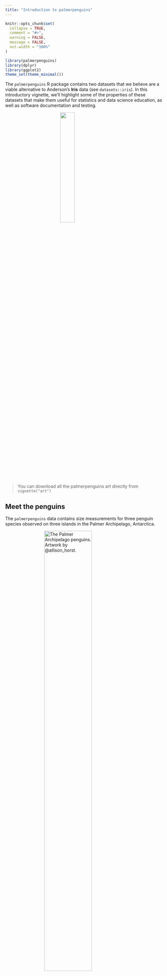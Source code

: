 ```yaml
---
title: "Introduction to palmerpenguins"
---
```


```r
knitr::opts_chunk$set(
  collapse = TRUE,
  comment = "#>",
  warning = FALSE,
  message = FALSE,
  out.width = "100%"
)
```


```r
library(palmerpenguins)
library(dplyr)
library(ggplot2)
theme_set(theme_minimal())
```

The `palmerpenguins` R package contains two datasets that we believe are a viable alternative to Anderson's **Iris** data (see `datasets::iris`). In this introductory vignette, we'll highlight some of the properties of these datasets that make them useful for statistics and data science education, as well as software documentation and testing.


<img src="../man/figures/palmerpenguins.png" width=30% style="display:block; margin-left: auto; margin-right: auto;">

> You can download all the palmerpenguins art directly from `vignette("art")`

## Meet the penguins

The  `palmerpenguins` data contains size measurements for three penguin species observed on three islands in the Palmer Archipelago, Antarctica. 

<figure>
  <img src="../man/figures/lter_penguins.png" alt="The Palmer Archipelago penguins. Artwork by @allison_horst." width=60% style="display:block; margin-left: auto; margin-right: auto;">
  <figcaption>The Palmer Archipelago penguins. Artwork by @allison_horst.</figcaption>
</figure>

\
**Aside:** That's right, developers -- [Gentoo Linux is named after penguins](https://wiki.gentoo.org/wiki/FAQ)!

These data were collected from 2007 - 2009 by Dr. Kristen Gorman with the [Palmer Station Long Term Ecological Research Program](https://pal.lternet.edu/), part of the [US Long Term Ecological Research Network](https://lternet.edu/). The data were imported directly from the [Environmental Data Initiative](https://environmentaldatainitiative.org/) (EDI) Data Portal, and are available for use by CC0 license ("No Rights Reserved") in accordance with the [Palmer Station Data Policy](https://pal.lternet.edu/data/policies). 

## Installation

<!--You can install the released version of palmerpenguins from [CRAN](https://CRAN.R-project.org) with:

``` r
install.packages("palmerpenguins")
```
-->

You can install the development version from
[GitHub](https://github.com/) with:

```r
# install.packages("remotes")
remotes::install_github("allisonhorst/palmerpenguins")
```

## The **palmerpenguins** package

This package contains two datasets:

1. Here, we'll focus on a curated subset of the raw data in the package named `penguins`, which can serve as an out-of-the-box alternative to `datasets::iris`.

1. The raw data, accessed from the [Environmental Data Initiative](https://environmentaldatainitiative.org/) (see full data citations below), is also available as `palmerpenguins::penguins_raw`.

The curated `palmerpenguins::penguins` dataset contains `r ncol(penguins)` variables (n = `r nrow(penguins)` penguins):

-   `species`: a factor denoting the penguin species (Adelie, Chinstrap, or Gentoo)
-   `island`: a factor denoting the island (in Palmer Archipelago, Antarctica) where observed (Biscoe, Dream, or Torgersen)
-   `bill_length_mm`: a number denoting length of the dorsal ridge of penguin bill (millimeters)
-   `bill_depth_mm`: a number denoting the depth of the penguin bill (millimeters)
-   `flipper_length_mm`: an integer denoting penguin flipper length (millimeters)
-   `body_mass_g`: an integer denoting penguin body mass (grams)
-   `sex`: a factor denoting penguin sex (male, female)

```r
glimpse(penguins)
```

The `palmerpenguins::penguins` data contains `r sum(complete.cases(penguins))` complete cases, with `r sum(is.na(penguins))` missing values.

```r
visdat::vis_dat(penguins)
```

```r
ggsave("vignettes/figs/penguin-visdat.png", width = 8)
```

```r
knitr::include_graphics("figs/penguin-visdat.png")
```


## Highlights

We don't want to ruin all the fun exploration, visualization, and potential analyses, so below are just a few examples to get you quickly waddling along with *penguins*. You can check out more in `vignette("examples")`.

```r

```

### Exploring factors

The `penguins` data has three factor variables:

```r
penguins %>%
  dplyr::select(where(is.factor)) %>% 
  glimpse()
```


```r
# Count penguins for each species / island
penguins %>%
  count(species, island, .drop = FALSE)
```

```r
ggplot(penguins, aes(x = island, fill = species)) +
  geom_bar(alpha = 0.8) +
  scale_fill_manual(values = c("darkorange","purple","cyan4"), 
                    guide = FALSE) +
  theme_minimal() +
  facet_wrap(~species, ncol = 1) +
  coord_flip()
```

```r
# Count penguins for each species / sex
penguins %>%
  count(species, sex, .drop = FALSE)
```

```r
ggplot(penguins, aes(x = sex, fill = species)) +
  geom_bar(alpha = 0.8) +
  scale_fill_manual(values = c("darkorange","purple","cyan4"), 
                    guide = FALSE) +
  theme_minimal() +
  facet_wrap(~species, ncol = 1) +
  coord_flip()
```


### Exploring scatterplots

The `penguins` data also has four continuous variables, making six unique scatterplots possible! 

```r
penguins %>%
  dplyr::select(where(is.numeric)) %>% 
  glimpse()
```


```r
# Scatterplot example 1: penguin flipper length versus body mass
ggplot(data = penguins, aes(x = flipper_length_mm, y = body_mass_g)) +
  geom_point(aes(color = species, 
                 shape = species),
             size = 2) +
  scale_color_manual(values = c("darkorange","darkorchid","cyan4")) 

# Scatterplot example 2: penguin bill length versus bill depth
ggplot(data = penguins, aes(x = bill_length_mm, y = bill_depth_mm)) +
  geom_point(aes(color = species, 
                 shape = species),
             size = 2)  +
  scale_color_manual(values = c("darkorange","darkorchid","cyan4"))
```


You can add color and/or shape aesthetics in `ggplot2` to layer in factor levels like we did above. With three factor variables to work with, you can add another factor layer with facets, like the plot below.

```r
ggplot(penguins, aes(x = flipper_length_mm,
                     y = body_mass_g)) +
  geom_point(aes(color = sex)) +
  scale_color_manual(values = c("darkorange","cyan4"), 
                     na.translate = FALSE) +
  facet_wrap(~species)
```


### Exploring correlations

Also see `vignette("pca")` for an example principal component analysis.

```r
penguins %>%
  select(species, where(is.numeric)) %>% 
  GGally::ggpairs(aes(color = species)) +
  scale_colour_manual(values = c("darkorange","purple","cyan4")) +
  scale_fill_manual(values = c("darkorange","purple","cyan4"))
```

```r
ggsave("vignettes/figs/penguin-ggpairs.png", width = 8)
```

```r
knitr::include_graphics("figs/penguin-ggpairs.png")
```


### Exploring distributions

```r
# Jitter plot example: bill length by species
ggplot(data = penguins, aes(x = species, y = bill_length_mm)) +
  geom_jitter(aes(color = species),
              width = 0.1, 
              alpha = 0.7,
              show.legend = FALSE) +
  scale_color_manual(values = c("darkorange","darkorchid","cyan4"))

# Histogram example: flipper length by species
ggplot(data = penguins, aes(x = flipper_length_mm)) +
  geom_histogram(aes(fill = species), alpha = 0.5, position = "identity") +
  scale_fill_manual(values = c("darkorange","darkorchid","cyan4"))
```


### More

See more examples in:

+ `vignette("examples")`, 
+ `vignette("pca")`, and 
+ `vignette("user_contributions")`

Or contribute your own!

## Citation & data access

Data are from:

```r
citation("palmerpenguins")
```

The original article can be accessed here:

<https://doi.org/10.1371/journal.pone.0090081>


And the data can be accessed directly via the [Environmental Data Initiative](https://environmentaldatainitiative.org/):

**Adélie penguins:**

-   Palmer Station Antarctica LTER and K. Gorman, 2020. Structural size measurements and isotopic signatures of foraging among adult male and female Adélie penguins (*Pygoscelis adeliae*) nesting along the Palmer Archipelago near Palmer Station, 2007-2009 ver 5. Environmental Data Initiative. <https://doi.org/10.6073/pasta/98b16d7d563f265cb52372c8ca99e60f> (Accessed 2020-06-08).

**Gentoo penguins:**

-   Palmer Station Antarctica LTER and K. Gorman, 2020. Structural size measurements and isotopic signatures of foraging among adult male and female Gentoo penguin (*Pygoscelis papua*) nesting along the Palmer Archipelago near Palmer Station, 2007-2009 ver 5. Environmental Data Initiative. <https://doi.org/10.6073/pasta/7fca67fb28d56ee2ffa3d9370ebda689> (Accessed 2020-06-08).

**Chinstrap penguins:**

-   Palmer Station Antarctica LTER and K. Gorman, 2020. Structural size measurements and isotopic signatures of foraging among adult male and female Chinstrap penguin (*Pygoscelis antarcticus*) nesting along the Palmer Archipelago near Palmer Station, 2007-2009 ver 6. Environmental Data Initiative. <https://doi.org/10.6073/pasta/c14dfcfada8ea13a17536e73eb6fbe9e> (Accessed 2020-06-08).

Have fun with the Palmer Archipelago penguins!




